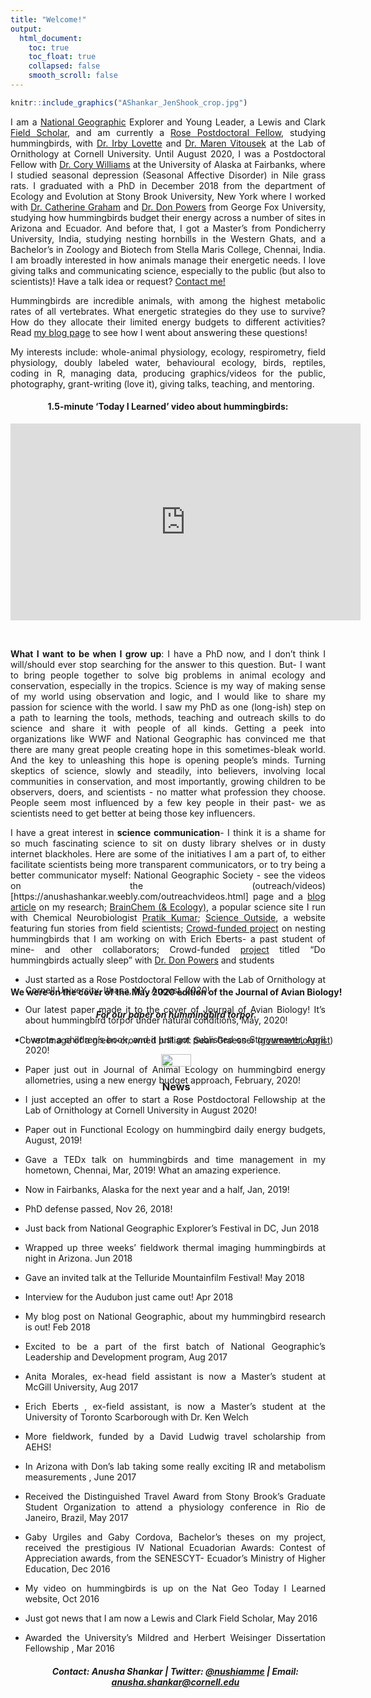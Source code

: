 ```yaml
---
title: "Welcome!"
output:
  html_document:
    toc: true
    toc_float: true
    collapsed: false
    smooth_scroll: false
---
```

<style>
body {
text-align: justify}
</style>

``` r
knitr::include_graphics("AShankar_JenShook_crop.jpg")
```

I am a [National Geographic](https://www.nationalgeographic.org/find-explorers/anusha-shankar) Explorer and Young Leader, a Lewis and Clark [Field Scholar](https://www.amphilsoc.org/grants/lewis-and-clark-fund-exploration-and-field-research), and am currently a  [Rose Postdoctoral Fellow](https://www.birds.cornell.edu/home/current-postdoctoral-fellows/), studying hummingbirds, with [Dr. Irby Lovette](https://ecologyandevolution.cornell.edu/irby-lovette) and [Dr. Maren Vitousek](https://ecologyandevolution.cornell.edu/maren-vitousek) at the Lab of Ornithology at Cornell University. Until August 2020, I was a Postdoctoral Fellow with [Dr. Cory Williams](http://www.corytwilliams.com/) at the University of Alaska at Fairbanks, where I studied seasonal depression (Seasonal Affective Disorder) in Nile grass rats. I graduated with a PhD in December 2018 from the department of Ecology and Evolution at Stony Brook University, New York where I worked with [Dr. Catherine Graham](https://www.wsl.ch/en/employees/graham.html) and [Dr. Don Powers](http://www.dpowerslab.com/) from George Fox University, studying how hummingbirds budget their energy across a number of sites in Arizona and Ecuador. And before that, I got a Master's from Pondicherry University, India, studying nesting hornbills in the Western Ghats, and a Bachelor's in Zoology and Biotech from Stella Maris College, Chennai, India. I am broadly interested in how animals manage their energetic needs. I love giving talks and communicating science, especially to the public (but also to scientists)! Have a talk idea or request? [Contact me!](mailto:anusha.shankar@cornell.edu)


Hummingbirds are incredible animals, with among the highest metabolic rates of all vertebrates. What energetic strategies do they use to survive? How do they allocate their limited energy budgets to different activities? Read [my blog page](https://anushashankar.weebly.com/blog/what-am-i-doing-in-ecuador-and-photos) to see how I went about answering these questions!

My interests include: whole-animal physiology, ecology, respirometry, field physiology, doubly labeled water, behavioural ecology, birds, reptiles, coding in R, managing data, producing graphics/videos for the public, photography, grant-writing (love it), giving talks, teaching, and mentoring.

<center>
#### 1.5-minute 'Today I Learned' video about hummingbirds:
<iframe width="560" height="315" src="https://www.youtube.com/embed/yKytMZ8G4gA" frameborder="0" allowfullscreen></iframe>
</center>
<br />

**What I want to be when I grow up**: I have a PhD now, and I don't think I will/should ever stop searching for the answer to this question. But- I want to bring people together to solve big problems in animal ecology and conservation, especially in the tropics. Science is my way of making sense of my world using observation and logic, and I would like to share my passion for science with the world. I saw my PhD as one (long-ish) step on a path to learning the tools, methods, teaching and outreach skills to do science and share it with people of all kinds. Getting a peek into organizations like WWF and National Geographic has convinced me that there are many great people creating hope in this sometimes-bleak world. And the key to unleashing this hope is opening people's minds. Turning skeptics of science, slowly and steadily, into believers, involving local communities in conservation, and most importantly, growing children to be observers, doers, and scientists - no matter what profession they choose. People seem most influenced by a few key people in their past- we as scientists need to get better at being those key influencers.

I have a great interest in **science communication**- I think it is a shame for so much fascinating science to sit on dusty library shelves or in dusty internet blackholes. Here are some of the initiatives I am a part of, to either facilitate scientists being more transparent communicators, or to try being a better communicator myself:
National Geographic Society - see the videos on the (outreach/videos)[https://anushashankar.weebly.com/outreachvideos.html] page and a [blog article](http://blog.nationalgeographic.org/2018/02/06/why-i-am-obsessed-with-hummingbird-pee-and-torpor/) on my research;
[BrainChem (& Ecology)](https://www.facebook.com/brainchem/), a popular science site I run with Chemical Neurobiologist [Pratik Kumar](http://pratikkumar15.wixsite.com/pratik); 
[Science Outside](https://scienceoutside.com/), a website featuring fun stories from field scientists;
[Crowd-funded project](https://experiment.com/projects/a-mother-s-work-is-never-done-using-thermal-imaging-to-detect-torpor-in-nesting-hummingbirds/dashboard/metrics) on nesting hummingbirds that I am working on with Erich Eberts- a past student of mine- and other collaborators;
Crowd-funded [project](https://experiment.com/projects/do-hummingbirds-actually-sleep) titled "Do hummingbirds actually sleep" with [Dr. Don Powers](http://www.dpowerslab.com/) and students

<div align="center" style="position:fixed">

#### We were on the cover of the May 2020 edition of the Journal of Avian Biology!
##### For our paper on hummingbird torpor.
Cover image of a green-crowned brilliant: Sean Graesser ([gourmetbiologist](https://www.instagram.com/gourmetbiologist/?hl=en))

<center>
![](JAV_51_5_Cover.jpg){width="30%"}


<center>
### News
</center>

</div>
<style>
body {
text-align: justify}
</style>

* Just started as a Rose Postdoctoral Fellow with the Lab of Ornithology at Cornell University, Ithaca, NY, August, 2020!

* Our latest paper made it to the cover of Journal of Avian Biology! It's about hummingbird torpor under natural conditions, May, 2020!

* I wrote a children's book, and it just got published on Storyweaver, April 2020!

* Paper just out in Journal of Animal Ecology on hummingbird energy allometries, using a new energy budget approach, February, 2020!

* I just accepted an offer to start a Rose Postdoctoral Fellowship at the Lab of Ornithology at Cornell University in August 2020!

* Paper out in Functional Ecology on hummingbird daily energy budgets, August, 2019!

* Gave a TEDx talk on hummingbirds and time management in my hometown, Chennai, Mar, 2019! What an amazing experience.

* Now in Fairbanks, Alaska for the next year and a half, Jan, 2019!

* PhD defense passed, Nov 26, 2018!

* Just back from National Geographic Explorer's Festival in DC, Jun 2018

* Wrapped up three weeks' fieldwork thermal imaging hummingbirds at night in Arizona. Jun 2018

* Gave an invited talk at the Telluride Mountainfilm Festival! May 2018

* Interview for the Audubon just came out! Apr 2018

* My blog post on National Geographic, about my hummingbird research is out! Feb 2018

* Excited to be a part of the first batch of National Geographic's Leadership and Development program, Aug 2017

* Anita Morales, ex-head field assistant is now a Master's student at McGill University, Aug 2017

* Erich Eberts , ex-field assistant, is now a Master's student at the University of Toronto Scarborough with Dr. Ken Welch

* More fieldwork, funded by a David Ludwig travel scholarship from AEHS!

* In Arizona with Don's lab taking some really exciting IR and metabolism measurements , June 2017

* Received the Distinguished Travel Award from Stony Brook's Graduate Student Organization to attend a physiology conference in Rio de Janeiro, Brazil, May 2017

* Gaby Urgiles and Gaby Cordova, Bachelor's theses on my project, received the prestigious IV National Ecuadorian Awards: Contest of Appreciation awards, from the SENESCYT- Ecuador's Ministry of Higher Education, Dec 2016

* My video on hummingbirds is up on the Nat Geo Today I Learned website, Oct 2016

* Just got news that I am now a Lewis and Clark Field Scholar, May 2016

* Awarded the University's Mildred and Herbert Weisinger Dissertation Fellowship , Mar 2016
<br />
<center>
##### Contact: Anusha Shankar  |  Twitter: [\@nushiamme](https://twitter.com/nushiamme)  |  Email: [anusha.shankar@cornell.edu](mailto:anusha.shankar@cornell.edu) 
</center>

<div class="tocify-extend-page" data-unique="tocify-extend-page" style="height: 0;"></div>
